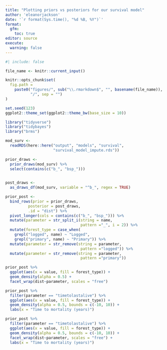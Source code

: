 ```yaml
---
title: "Plotting priors vs posteriors for our survival model"
author: 'eleanorjackson'
date: '`r format(Sys.time(), "%d %B, %Y")`' 
format: 
  gfm:
    toc: true
editor: source
execute:
  warning: false
---
```


```r
#| include: false

file_name <- knitr::current_input()

knitr::opts_chunk$set(
  fig.path =
    paste0("figures/", sub("\\.rmarkdown$", "", basename(file_name)), 
           "/", sep = "")
)

set.seed(123)
ggplot2::theme_set(ggplot2::theme_bw(base_size = 10))
```

```r
library("tidyverse")
library("tidybayes")
library("brms")
```

```r
mod_surv <-
  readRDS(here::here("output", "models", "survival",
                     "survival_model_impute.rds"))
```

```r
prior_draws <- 
  prior_draws(mod_surv) %>% 
  select(contains(c("b_", "bsp_")))
  

post_draws <- 
  as_draws_df(mod_surv, variable = "^b_", regex = TRUE)

prior_post <- 
  bind_rows(prior = prior_draws, 
          posterior = post_draws,
          .id = "dist") %>% 
  pivot_longer(cols = contains(c("b_", "bsp_"))) %>% 
  mutate(parameter = str_split_i(string = name, 
                                 pattern ="_", i = 2)) %>% 
  mutate(forest_type = case_when(
    grepl("logged", name) ~ "Logged",
    grepl("primary", name) ~ "Primary")) %>% 
  mutate(parameter = str_remove(string = parameter, 
                                 pattern ="logged")) %>% 
  mutate(parameter = str_remove(string = parameter, 
                                 pattern ="primary")) 
```

```r
prior_post %>% 
  ggplot(aes(x = value, fill = forest_type)) +
  geom_density(alpha = 0.5) +
  facet_wrap(dist~parameter, scales = "free")
```

```r
prior_post %>% 
  filter(parameter == "timetolastalive") %>% 
  ggplot(aes(x = value, fill = forest_type)) +
  geom_density(alpha = 0.5, bounds = c(-10, 10)) +
  labs(x = "Time to mortality (years)")
```

```r
prior_post %>% 
  filter(parameter == "timetolastalive") %>% 
  ggplot(aes(x = value, fill = forest_type)) +
  geom_density(alpha = 0.5, bounds = c(-10, 10)) +
  facet_wrap(dist~parameter, scales = "free") +
  labs(x = "Time to mortality (years)")
```
